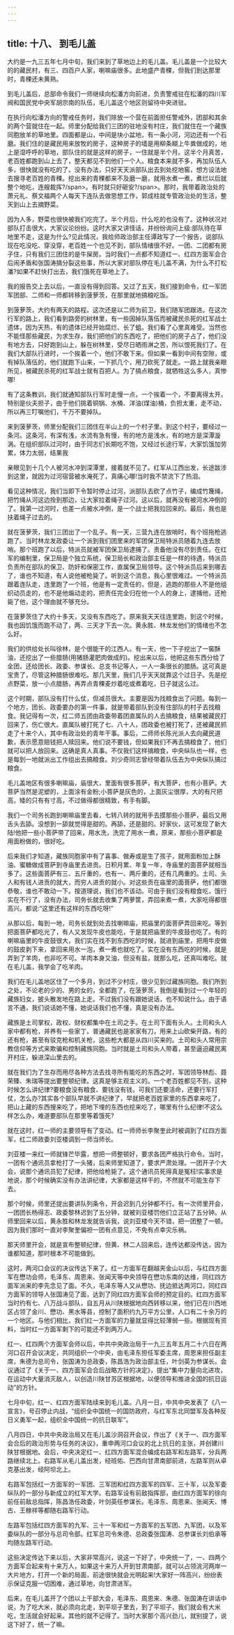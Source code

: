 ```yaml
---
---
---
```

title: 十八、 到毛儿盖
---



大约是一九三五年七月中旬，我们来到了草地边上的毛儿盖。毛儿盖是一个比较大的的藏民村，有三、四百户人家，喇嘛庙很多。此地盛产青稞，但我们到达那里时，青稞还未黄熟。

到毛儿盖后，总部命令我们一师继续向松潘方向前进，负责警戒驻在松潘的四川军阀和国民党中央军胡宗南的队伍，毛儿盖这个地区则留待中央进驻。

在执行向松潘方向的警戒任务时，我们除放一个营在前面担任警戒外，团部和其余的两个营就住在一起。师里分配给我们三团的驻地没有村庄，我们就住在一个藏族同胞放羊的草地里。四面都是山，中间是块小盆地，有一条小河，河边还有一个石磨。我们住的是藏民用来放牧的房子，这种房子的墙是用柳条糊上牛粪做成的，地上是湿呼呼的草地，部队住的就是这样的房子，一住就是半个月。这半个月真苦，老百姓都跑到山上去了，整天都见不到他们一个人。粮食本来就不多，再加队伍人多，很快就没有吃的了。没有办法，只好天天派部队出去到处挖地窖，想方设法地去搜寻老百姓的青稞。挖出来的青稞都来不及磨一磨，就用水煮一煮，煮烂以后就整个地吃，连艘裁挥?/span>。有时就只好砸安?/span>。那时，我带着政治处的萧元礼、蔡文福两个人每天下连队去做思想工作，郭成柱就专管政治处的生活，整天到山上去摘野菜。

因为人多，野菜也很快被我们吃完了。半个月后，什么吃的也没有了。这种状况对部队打击很大，大家议论纷纷。这时大家又讲怪话，并纷纷询问上级:部队待在草地里不走，这是为什么?见此情况，我给师政治部主任谭政写了一个报告，说部队现在吃没吃、穿没穿，老百姓一个也见不到，部队情绪很不好。一团、二团都有房子住，只有我们三团住的是牛屎房。当时我们一点都不知道红一、红四方面军会合后闹矛盾和张国涛搞分裂这些事，所以大家对部队停在毛儿盖不满，为什么不打松潘?如果不赶快打出去，我们饿死在草地上了。

我的报告交上去以后，一直没有得到回答。又过了五天，我们接到命令，红一军团军团部、二师和一师都转移到菠萝茨，在那里就地搞粮吃饭。

到菠萝茨，大约有两天的路程。这次还是以二师为前卫，我们随军团跟进。在这次行军的路上，我们看到路旁的树林里，有一些因掉队落伍而被藏民杀死的红军战士遗体，因为天热，有的遗体已经开始腐烂、长了蛆。我们看了心里真难受。当然也不能怪那些藏民，为求生存，我们把他们的东西吃了，把他们的房子占了，他们没有地方去，只好跑到山上，躲在树林里，受尽日晒雨淋之苦，所以恨死我们了。在我们大部队行进时，一个挨着一个，他们不敢下来。但如果一看到中间有空隙，或有掉队落伍的，他们就跑下山来，一下抓几个，用刀砍死了就走。一路上就我亲眼所见，被藏民杀死的红军战士就有百把人。为了搞点粮食，就牺牲这么多人，真惨哪!

有了这条教训，我们就通知部队行军时走慢一点，一个挨着一个，不要离得太开。特别是伙夫担子，由于他们挑着铜锅、水桶、洋油(煤油)桶，负担太重，走不动，所以再三叮嘱他们，千万不要掉队。

来到菠萝茨，师里分配我们三团住在半山上的一个村子里。到这个村子，要经过一条河。这条河，有深有浅，水流有急有慢，有的地方是浅水，有的地方是深潭漩涡。在组织部队过河时，由于同志们长期吃不饱，又经过长途行军，大家饥饿加劳累，体力太弱，结果我

亲眼见到十几个人被河水冲到深潭里，接着就不见了。红军从江西出发，长途跋涉到这里，就因为过河宿营被水淹死了，真痛心哪!当时我不禁流下了热泪。

看见这种情况，我们当即下令暂时停止过河，派部队去砍了点竹子，编成竹篾绳，把竹绳从河这边拴到那边，让大家拉着绳子过河。这以后，就再没有被河水冲倒的了。我第一过河时，也差一点被水冲倒，是一个战士把我拉回来的。最后，我也是扶着绳子过去的。

就在菠萝茨，我们三团出了一个乱子。有一天，三营九连在放哨时，有个班拖枪逃跑了。当时林龙发政委让一个派到我们团里来的军团保卫局特派员随着九连去放哨。那个班跑了以后，特派员就被军团保卫局逮捕了。责备他没有尽到责任。在红军的编制里，保卫局是个独立系统，保卫局长和政治部主任是一样的待遇，特派员负责所在部队的保卫、防奸和保密工作，直属保卫局领导。这个特派员后来到哪去了，谁也不知道，有人说他被枪毙了。听到这个消息，我心里很难过。一个特派员跟着连队走，连里跑了一个班，他是有一定责任的，但是，逃跑的那些人不是他组织动员走的，也不是他煽动走的，把责任完全归在他一个人的身上，逮捕他，还枪毙了他，这个理由就不够充分。

在菠萝茨住了大约十多天，又没有东西吃了。原来我天天往连里跑，到这个时候，我也因饥饿而跑不动了，两、三天才下去一次。黄永胜、林龙发他们的情绪也不怎么好。

我们的供给处长叫徐林，是个很能干的江西人。有一天，他一下子挖出了一窖酥油，还挖出了一些腊肠(用猪肠灌肥肉做成的)。挖出来以后，他把这些东西分给了全团，还给团长、政委、参谋长、总支书记等人，一人一条很长的腊肠。这可真是宝贵了，尽管这种腊肠很难吃。那几天里，我们几乎天天就靠这个过日子。先是挖点野菜，放一小点腊肠，再弄点青稞麦炒着吃或煮着吃，日子就这么过。

这个时期，部队没有打什么仗，但减员很大。主要是因为找粮食出了问题。每到一个地方，团长、政委要办的第一件事，就是带着部队到没有住部队的村子去找粮食。我记得有一次，红二师五团由政委带着团直属队的人去搞粮食，结果被藏民打回来了，伤亡很大。直属队被打死了七、八十人，团政委也被打死了，还被藏民抓走了十来个人，其中有政治处的青年干事。事后，二师师长陈光派人去向藏民道歉，表示愿意赔钱把人赎回来。他们说不要钱，但如果我们不再去搞粮食了，他们就可以把人放回来。这确是真人真事。不仅我们这样搞粮食，中央纵队也一样，也是每到一地就派出工作组出去搞粮食。刘少奇同志曾经带着队伍去为中央纵队搞过粮食。

毛儿盖地区有很多喇嘛庙，庙很大，里面有很多菩萨，有大菩萨，也有小菩萨。大菩萨当然是泥塑的，上面涂有金粉;小菩萨是灰色的，上面灰尘很厚，大的有尺把高，矮的只有有寸高，不过做得都很精致，有手有脚。

我们一个司务长跑到喇嘛庙里去看，七转八转的就用手去摸那些小菩萨，最后又用舌头去舔。没想到一舔就觉得是甜的。再舔，还是甜的。好家伙，这可发现了新大陆!他把一些小菩萨带了回来，用水洗，洗完了用水一煮，原来，那些小菩萨都是用面粉做的，很好吃。

后来我们才知道，藏族同胞家中有了喜事、做寿或是生了孩子，就用面粉加上酥油、蜜糖做成菩萨到寺庙里去进贡。日积月累、年复一年，寺庙里的面菩萨就相当多了。这些面菩萨有三、五斤重的，也有一、两斤重的，还有几两重的。土司、头人和有钱人进贡的就大，而穷人进贡的就小。对这些贡在庙里的面菩萨，他们都很恭敬，谁也不敢动一下。按道理说，我们也不该动。可由于我们没有粮食吃，饿行实在不行了，没有办法，司务长就去收集了两萝筐，弄回来煮一煮，大家吃得都很高兴。都说:“这里还有这样的东西吃呀!”

从那以后，每到一地，司务长就到处去找喇嘛庙，把庙里的面菩萨弄回来吃。等到把面菩萨都吃光了，有人又发现牛皮也能吃，于是就把庙里的牛皮鼓也吃了。有的喇嘛庙里的牛皮鼓很大，我们实在找不到东西吃的时候，就进到庙里，把用牛皮做的鼓皮剥下来，拿回来用水一泡，煮一煮也就吃了。实在没有东西吃的时候，就是弄到了羊肉，也非吃不可。羊肉本身又油，但没有盐，就那么吃，还真叫难吃。就在毛儿盖，我学会了吃羊肉。

我们在毛儿盖地区住了一个多月，到过不少村庄，很少见到过藏族同胞。我们所到之处，不论老的少的、男的女的，全都跑了，在菠萝茨，我倒是看到过一个年轻的藏族妇女，披头散发地在路上走。不过我们没有跟她说话，也不知说什么。由于语言不通，我们说话她不懂，她说话我们也不懂，真是没有办法。

藏族是土司掌权，政权、财权都集中在土司之手。在土司下面有头人。土司和头人家中都有枪，并养有一些家丁。普通藏民也是家家有刀，用来上山砍柴开路，有的还有枪，甚至有驳克枪和机关枪，这些枪大都是从四川买来的。土司和头人常用宗教信仰等方式来欺骗和控制藏族同胞。当时就是土司和头人带着，甚至逼迫藏民离开村庄，躲进深山里去的。

就在我们为了生存而用尽各种方法去找寻所有能吃的东西之时，军团领导林彪、聂荣臻、朱瑞等提出要整顿纪律。这真是够主观主义的。一个老百姓都见不到，这种时候怎么讲纪律?要粮食没有粮食、要钱没有钱，可我们还要活命，还要行军打仗，怎么办?其实各个部队早就不讲纪律了，早就把老百姓家里的东西拿来吃了，把山上藏的东西搜来吃了，把地下埋的东西也挖来吃了，哪里有什么纪律!不这么样怎么办，难道要部队在那里等着饿死?

就在这时，红一师的主要领导有了变动。红一师师长李聚奎此时被调到了红四方面军，红二师政委刘亚楼调到一师当师长。

刘亚楼一来红一师就锋芒毕露，想把一师整顿好，要求各团严格执行命令。当时，一团有个通讯员拿枪打了一头猪，后来师里知道了，要求严肃处理。一团开子个大会，说那个通讯员犯了纪律，把他给枪毙了。这个通讯员死得真是冤枉!实事求是地说，那个时候确实没有办法讲纪律，大家都是这样干的，不然就不可能生存下去。

那个时候，师里还提出要讲队列条令，开会迟到几分钟都不行。有一次师里开会，一团团长杨得志、政委黎林迟到了五分钟，就被刘亚楼罚他们立正站了五分钟。从师里回来以后，黄永胜和林龙发就告诉我，说刘亚楼今天不错，把一团整了一顿。因为我们那时一直对李聚奎偏袒一团有点意见，不免有点幸灾乐祸。

那天师里开会，就是宣布整顿纪律，但黄、林二人回来后，连传达都没传达，因为谁都知道，那时根本不可能做到。

这时，两河口会议的决议传达下来了。红一方面军在翻越夹金山以后，与红四方面军在懋功会师，毛泽东、周恩来、张闻天等中央领导在懋功东南的达维，同红四方面军派来的李先念见了面。不久，毛泽东等人又从懋功、抚边抵达两河口，同红四方面军的领导人张国涛见了面，达到了同红四方面军会师的预定目的。红四方面军当时约有七、八万战斗部队，自五月从川陕根据地向西转移以来，他们已在川西地区占领了金川、懋功、黑水等县，控制了面积约九万平方公里，人口有二十余万的一个地区。与他们相比，我们红一方面军的力量就显得比较薄弱一些。根据现有资料，当时红一方面军剩下的可能还不到两万人。

红一、红四两个方面军会师以后，中共中央政治局于一九三五年五月二十六日在两河口召开会议决定，共同组织一个中央，由毛泽东担任军委主席，周恩来担任副主席，朱德为总司令，张国涛为总政委，陈昌浩为政治部主任，叶剑英为参谋长。会议通过了《关于一、四方面军会合后战略方针的决定》，提出“集中力量向北进攻，在运动中大量消灭敌人，以创造川陕甘苏区根据地，以便领导和推进全国的抗日运动”的方针。

七月中旬，红一、红四方面军陆续来到毛儿盖。八月一日，中共中央发表了《八一宣言》，号召停止内战，“组织全中国统一的国防政府，与红军东北同盟军及各种反日义勇军一起，组织全中国统一的抗日联军”。

八月四日，中共中央政治局又在毛儿盖沙洞召开会议，作出了《关于一、四方面军会合后的政治形势与任务的决议》，重申两河口会议的北上抗日的主张，并创建川陕甘根据地。会后，中央决定红一、红四方面军混合编成右路军和左路军，分兵两路继续北上。右路军从毛儿盖出发，经班佑、巴西向甘肃南部前进，左路军则从卓克基出发，经阿坝北上。

右路军包括红一方面军的一军团、三军团和红四方面军的四军、三十军，以及军委纵队的一部分与新成立的红军大学。右路军设有前敌指挥部，由红四方面军的徐向前任前敌总指挥，陈昌浩任政委，叶剑英任参谋长。毛泽东、周恩来、张闻天、博古、王稼祥等都随右路军行动。

左路军包括红四方面军的九军、三十一军和红一方面军的五军团、九军团，以及军委纵队的一部分与总司令部。红军总司令朱德、总政委张国涛、总参谋长刘伯承等均随左路军行动。

这些决定传达下来以后，大家非常高兴，说这一下好了，中央统一了，一、四两个方面军合起来有十来万人，如果这十来万人开到甘肃南部，就可以占领洮河两岸一大片地方，打开一个新的局面，前途很快就会光明起来!大家好一阵高兴，纷纷表示保证克服一切困难，通过草地，向甘肃进军。

后来，在毛儿盖开了个团以上干部大会，毛泽东、周恩来、朱德、张国涛在讲话中说，为了吃大米，就必须向北走，到平坝子里去，到了平坝子，我们就会有大米吃，生活就会好起来。其他的就不记得了。当时大家那个高兴劲儿，就别提了，说这下好了，统一了嘛。